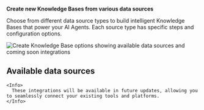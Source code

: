
**Create new Knowledge Bases from various data sources**

Choose from different data source types to build intelligent Knowledge Bases that power your AI Agents. Each source type has specific steps and configuration options.

<Frame>
  <img
    src="/images/dashboard/agent/knowledge/create-kb-options.png"
    alt="Create Knowledge Base options showing available data sources and coming soon integrations"
  />
</Frame>

## Available data sources

<Tabs>
  <Tab title="Website">
    <CreateFromWebsite />
  </Tab>

  <Tab title="PDF documents">
    <CreateFromPDF />
  </Tab>

  <Tab title="CSV files">
    <CreateFromCSV />
  </Tab>

  <Tab title="Other sources">
    <CreateFromOtherSources />
    
    <Info>
      These integrations will be available in future updates, allowing you to seamlessly connect your existing tools and platforms.
    </Info>
  </Tab>
</Tabs>
